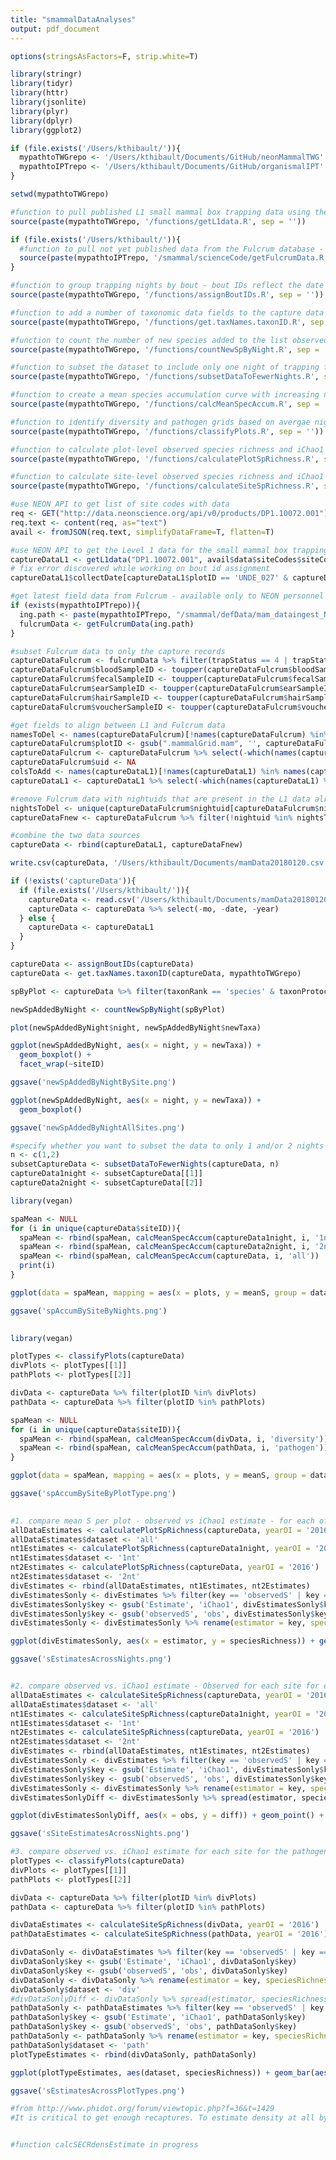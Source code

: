 ```yaml
---
title: "smammalDataAnalyses"
output: pdf_document
---
```


```r

options(stringsAsFactors=F, strip.white=T)

library(stringr)
library(tidyr)
library(httr)
library(jsonlite)
library(plyr)
library(dplyr)
library(ggplot2)

```

```r

if (file.exists('/Users/kthibault/')){
  mypathtoTWGrepo <- '/Users/kthibault/Documents/GitHub/neonMammalTWG'
  mypathtoIPTrepo <- '/Users/kthibault/Documents/GitHub/organismalIPT'
}

setwd(mypathtoTWGrepo)

```


```r

#function to pull published L1 small mammal box trapping data using the NEON API - returns only the capture data
source(paste(mypathtoTWGrepo, '/functions/getL1data.R', sep = ''))

if (file.exists('/Users/kthibault/')){
  #function to pull not yet published data from the Fulcrum database - available only to NEON personnel
  source(paste(mypathtoIPTrepo, '/smammal/scienceCode/getFulcrumData.R', sep = ''))
}

#function to group trapping nights by bout - bout IDs reflect the date of the nearest new moon
source(paste(mypathtoTWGrepo, '/functions/assignBoutIDs.R', sep = ''))

#function to add a number of taxonomic data fields to the capture data from the NEON master mammal taxon list, including scientific name and taxon rank
source(paste(mypathtoTWGrepo, '/functions/get.taxNames.taxonID.R', sep = ''))

#function to count the number of new species added to the list observed per plot per bout on the second and third nights of trapping relative to the previous night
source(paste(mypathtoTWGrepo, '/functions/countNewSpByNight.R', sep = ''))

#function to subset the dataset to include only one night of trapping for each pathogen grid per bout and/or only two nights
source(paste(mypathtoTWGrepo, '/functions/subsetDataToFewerNights.R', sep = ''))

#function to create a mean species accumulation curve with increasing number of plots across years of sampling per site
source(paste(mypathtoTWGrepo, '/functions/calcMeanSpecAccum.R', sep = ''))

#function to identify diversity and pathogen grids based on avergae nights of trapping per bout
source(paste(mypathtoTWGrepo, '/functions/classifyPlots.R', sep = ''))

#function to calculate plot-level observed species richness and iChao1 estimate
source(paste(mypathtoTWGrepo, '/functions/calculatePlotSpRichness.R', sep = ''))

#function to calculate site-level observed species richness and iChao1 estimate
source(paste(mypathtoTWGrepo, '/functions/calculateSiteSpRichness.R', sep = ''))

```

```r

#use NEON API to get list of site codes with data
req <- GET("http://data.neonscience.org/api/v0/products/DP1.10072.001")
req.text <- content(req, as="text")
avail <- fromJSON(req.text, simplifyDataFrame=T, flatten=T)

#use NEON API to get the Level 1 data for the small mammal box trapping data product
captureDataL1 <- getL1data("DP1.10072.001", avail$data$siteCodes$siteCode)
# fix error discovered while working on bout id assignment
captureDataL1$collectDate[captureDataL1$plotID == 'UNDE_027' & captureDataL1$collectDate == '2015-08-31'] <- '2016-08-31'

#get latest field data from Fulcrum - available only to NEON personnel
if (exists(mypathtoIPTrepo)){
  ing.path <- paste(mypathtoIPTrepo, "/smammal/defData/mam_dataingest_NEON.DOC.001406.txt", sep ="")
  fulcrumData <- getFulcrumData(ing.path)
}

```

```r

#subset Fulcrum data to only the capture records
captureDataFulcrum <- fulcrumData %>% filter(trapStatus == 4 | trapStatus == 5) %>% mutate(collectDate = startDate)
captureDataFulcrum$bloodSampleID <- toupper(captureDataFulcrum$bloodSampleID)
captureDataFulcrum$fecalSampleID <- toupper(captureDataFulcrum$fecalSampleID)
captureDataFulcrum$earSampleID <- toupper(captureDataFulcrum$earSampleID)
captureDataFulcrum$hairSampleID <- toupper(captureDataFulcrum$hairSampleID)
captureDataFulcrum$voucherSampleID <- toupper(captureDataFulcrum$voucherSampleID)

#get fields to align between L1 and Fulcrum data
namesToDel <- names(captureDataFulcrum)[!names(captureDataFulcrum) %in% names(captureDataL1)]
captureDataFulcrum$plotID <- gsub(".mammalGrid.mam", '', captureDataFulcrum$plotID)
captureDataFulcrum <- captureDataFulcrum %>% select(-which(names(captureDataFulcrum) %in% namesToDel))
captureDataFulcrum$uid <- NA
colsToAdd <- names(captureDataL1)[!names(captureDataL1) %in% names(captureDataFulcrum)]
captureDataL1 <- captureDataL1 %>% select(-which(names(captureDataL1) %in% colsToAdd))

#remove Fulcrum data with nightuids that are present in the L1 data already
nightsToDel <- unique(captureDataFulcrum$nightuid[captureDataFulcrum$nightuid %in% captureDataL1$nightuid])
captureDataFnew <- captureDataFulcrum %>% filter(!nightuid %in% nightsToDel)

#combine the two data sources
captureData <- rbind(captureDataL1, captureDataFnew)

write.csv(captureData, '/Users/kthibault/Documents/mamData20180120.csv', row.names = F)

```

```r

if (!exists('captureData')){
  if (file.exists('/Users/kthibault/')){
    captureData <- read.csv('/Users/kthibault/Documents/mamData20180120.csv')
    captureData <- captureData %>% select(-mo, -date, -year)
  } else {
    captureData <- captureDataL1
  }
}

captureData <- assignBoutIDs(captureData)
captureData <- get.taxNames.taxonID(captureData, mypathtoTWGrepo)

spByPlot <- captureData %>% filter(taxonRank == 'species' & taxonProtocolCategory == 'target') %>% distinct(boutID, collectDate, plotID, taxonID)

newSpAddedByNight <- countNewSpByNight(spByPlot)

plot(newSpAddedByNight$night, newSpAddedByNight$newTaxa)

ggplot(newSpAddedByNight, aes(x = night, y = newTaxa)) + 
  geom_boxplot() +
  facet_wrap(~siteID)

ggsave('newSpAddedByNightBySite.png')

ggplot(newSpAddedByNight, aes(x = night, y = newTaxa)) + 
  geom_boxplot()

ggsave('newSpAddedByNightAllSites.png')

```

```r

#specify whether you want to subset the data to only 1 and/or 2 nights of trapping
n <- c(1,2)
subsetCaptureData <- subsetDataToFewerNights(captureData, n)
captureData1night <- subsetCaptureData[[1]]
captureData2night <- subsetCaptureData[[2]]

```

```r

library(vegan)

spaMean <- NULL
for (i in unique(captureData$siteID)){
  spaMean <- rbind(spaMean, calcMeanSpecAccum(captureData1night, i, '1nt'))
  spaMean <- rbind(spaMean, calcMeanSpecAccum(captureData2night, i, '2nt'))
  spaMean <- rbind(spaMean, calcMeanSpecAccum(captureData, i, 'all'))
  print(i)
}

ggplot(data = spaMean, mapping = aes(x = plots, y = meanS, group = dataset, color = dataset)) + geom_line() + facet_wrap(~siteID, scale = 'free')

ggsave('spAccumBySiteByNights.png')
       
```

```r

library(vegan)

plotTypes <- classifyPlots(captureData)
divPlots <- plotTypes[[1]]
pathPlots <- plotTypes[[2]]

divData <- captureData %>% filter(plotID %in% divPlots)
pathData <- captureData %>% filter(plotID %in% pathPlots)

spaMean <- NULL
for (i in unique(captureData$siteID)){
  spaMean <- rbind(spaMean, calcMeanSpecAccum(divData, i, 'diversity'))
  spaMean <- rbind(spaMean, calcMeanSpecAccum(pathData, i, 'pathogen'))
}

ggplot(data = spaMean, mapping = aes(x = plots, y = meanS, group = dataset, color = dataset)) + geom_line() + facet_wrap(~siteID)

ggsave('spAccumBySiteByPlotType.png')
       
```
```r

#1. compare mean S per plot - observed vs iChao1 estimate - for each of the 3 datasets by site
allDataEstimates <- calculatePlotSpRichness(captureData, yearOI = '2016')
allDataEstimates$dataset <- 'all'
nt1Estimates <- calculatePlotSpRichness(captureData1night, yearOI = '2016')
nt1Estimates$dataset <- '1nt'
nt2Estimates <- calculatePlotSpRichness(captureData, yearOI = '2016')
nt2Estimates$dataset <- '2nt'
divEstimates <- rbind(allDataEstimates, nt1Estimates, nt2Estimates)
divEstimatesSonly <- divEstimates %>% filter(key == 'observedS' | key == 'Estimate')
divEstimatesSonly$key <- gsub('Estimate', 'iChao1', divEstimatesSonly$key)
divEstimatesSonly$key <- gsub('observedS', 'obs', divEstimatesSonly$key)
divEstimatesSonly <- divEstimatesSonly %>% rename(estimator = key, speciesRichness = value)

ggplot(divEstimatesSonly, aes(x = estimator, y = speciesRichness)) + geom_boxplot(aes(fill=dataset)) + facet_wrap(~siteID, scales = 'free_y')

ggsave('sEstimatesAcrossNights.png')


#2. compare observed vs. iChao1 estimate - Observed for each site for each of the 3 datasets
allDataEstimates <- calculateSiteSpRichness(captureData, yearOI = '2016')
allDataEstimates$dataset <- 'all'
nt1Estimates <- calculateSiteSpRichness(captureData1night, yearOI = '2016')
nt1Estimates$dataset <- '1nt'
nt2Estimates <- calculateSiteSpRichness(captureData, yearOI = '2016')
nt2Estimates$dataset <- '2nt'
divEstimates <- rbind(allDataEstimates, nt1Estimates, nt2Estimates)
divEstimatesSonly <- divEstimates %>% filter(key == 'observedS' | key == 'Estimate')
divEstimatesSonly$key <- gsub('Estimate', 'iChao1', divEstimatesSonly$key)
divEstimatesSonly$key <- gsub('observedS', 'obs', divEstimatesSonly$key)
divEstimatesSonly <- divEstimatesSonly %>% rename(estimator = key, speciesRichness = value)
divEstimatesSonlyDiff <- divEstimatesSonly %>% spread(estimator, speciesRichness) %>% mutate(diff = iChao1 - obs)

ggplot(divEstimatesSonlyDiff, aes(x = obs, y = diff)) + geom_point() + geom_text(aes(label = siteID), check_overlap =  T, vjust = -1, size=3) + ylab('iChao1 - Observed') + xlab('Observed Species Richness') + facet_grid(dataset~.)

ggsave('sSiteEstimatesAcrossNights.png')

#3. compare observed vs. iChao1 estimate for each site for the pathogen and diversity grids
plotTypes <- classifyPlots(captureData)
divPlots <- plotTypes[[1]]
pathPlots <- plotTypes[[2]]

divData <- captureData %>% filter(plotID %in% divPlots)
pathData <- captureData %>% filter(plotID %in% pathPlots)

divDataEstimates <- calculateSiteSpRichness(divData, yearOI = '2016')
pathDataEstimates <- calculateSiteSpRichness(pathData, yearOI = '2016')

divDataSonly <- divDataEstimates %>% filter(key == 'observedS' | key == 'Estimate')
divDataSonly$key <- gsub('Estimate', 'iChao1', divDataSonly$key)
divDataSonly$key <- gsub('observedS', 'obs', divDataSonly$key)
divDataSonly <- divDataSonly %>% rename(estimator = key, speciesRichness = value)
divDataSonly$dataset <- 'div'
#divDataSonlyDiff <- divDataSonly %>% spread(estimator, speciesRichness) %>% mutate(diff = iChao1 - obs)
pathDataSonly <- pathDataEstimates %>% filter(key == 'observedS' | key == 'Estimate')
pathDataSonly$key <- gsub('Estimate', 'iChao1', pathDataSonly$key)
pathDataSonly$key <- gsub('observedS', 'obs', pathDataSonly$key)
pathDataSonly <- pathDataSonly %>% rename(estimator = key, speciesRichness = value)
pathDataSonly$dataset <- 'path'
plotTypeEstimates <- rbind(divDataSonly, pathDataSonly)

ggplot(plotTypeEstimates, aes(dataset, speciesRichness)) + geom_bar(aes(fill=estimator), position = "dodge", stat="identity") + facet_wrap(~siteID, scales = 'free_y')

ggsave('sEstimatesAcrossPlotTypes.png')

```
```r
#from http://www.phidot.org/forum/viewtopic.php?f=36&t=1429
#It is critical to get enough recaptures. To estimate density at all by SECR you will probably need at least 10 recaptures, and 20 is a safer minimum. Aim for many more than the minimum! Precision improves with more recaptures, initially rapidly and then more slowly over 50 or so recaptures (e.g. Efford, Dawson & Robbins 2004 Fig. 2). Some studies have many recaptures of few animals (<20 individuals); estimation is possible, but confidence intervals will be very wide because of inherent spatial uncertainty (see below). To fit complicated models with covariates, finite mixtures, trends etc. you will need more data. 



```

```r


#function calcSECRdensEstimate in progress

```
